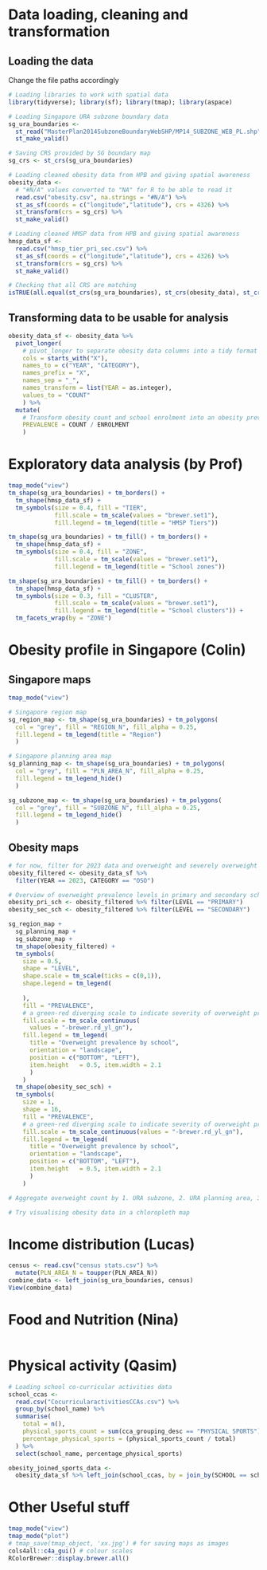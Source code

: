 # Data loading, cleaning and transformation

## Loading the data

Change the file paths accordingly

```r
# Loading libraries to work with spatial data
library(tidyverse); library(sf); library(tmap); library(aspace)

# Loading Singapore URA subzone boundary data
sg_ura_boundaries <- 
  st_read("MasterPlan2014SubzoneBoundaryWebSHP/MP14_SUBZONE_WEB_PL.shp") %>% 
  st_make_valid()

# Saving CRS provided by SG boundary map
sg_crs <- st_crs(sg_ura_boundaries)

# Loading cleaned obesity data from HPB and giving spatial awareness
obesity_data <- 
  # "#N/A" values converted to "NA" for R to be able to read it
  read.csv("obesity.csv", na.strings = "#N/A") %>% 
  st_as_sf(coords = c("longitude","latitude"), crs = 4326) %>% 
  st_transform(crs = sg_crs) %>% 
  st_make_valid()

# Loading cleaned HMSP data from HPB and giving spatial awareness
hmsp_data_sf <- 
  read.csv("hmsp_tier_pri_sec.csv") %>% 
  st_as_sf(coords = c("longitude","latitude"), crs = 4326) %>% 
  st_transform(crs = sg_crs) %>% 
  st_make_valid()

# Checking that all CRS are matching
isTRUE(all.equal(st_crs(sg_ura_boundaries), st_crs(obesity_data), st_crs(hmsp_data_sf)))
```

## Transforming data to be usable for analysis

```r
obesity_data_sf <- obesity_data %>% 
  pivot_longer(
    # pivot_longer to separate obesity data columns into a tidy format
    cols = starts_with("X"),
    names_to = c("YEAR", "CATEGORY"),
    names_prefix = "X",
    names_sep = "_",
    names_transform = list(YEAR = as.integer),
    values_to = "COUNT"
    ) %>% 
  mutate(
    # Transform obesity count and school enrolment into an obesity prevalence figure
    PREVALENCE = COUNT / ENROLMENT
    )
```

# Exploratory data analysis (by Prof)

```r
tmap_mode("view")
tm_shape(sg_ura_boundaries) + tm_borders() +
  tm_shape(hmsp_data_sf) +
  tm_symbols(size = 0.4, fill = "TIER", 
             fill.scale = tm_scale(values = "brewer.set1"), 
             fill.legend = tm_legend(title = "HMSP Tiers"))

tm_shape(sg_ura_boundaries) + tm_fill() + tm_borders() +
  tm_shape(hmsp_data_sf) +
  tm_symbols(size = 0.4, fill = "ZONE", 
             fill.scale = tm_scale(values = "brewer.set1"), 
             fill.legend = tm_legend(title = "School zones"))

tm_shape(sg_ura_boundaries) + tm_fill() + tm_borders() +
  tm_shape(hmsp_data_sf) +
  tm_symbols(size = 0.3, fill = "CLUSTER", 
             fill.scale = tm_scale(values = "brewer.set1"), 
             fill.legend = tm_legend(title = "School clusters")) +
  tm_facets_wrap(by = "ZONE")
```

# Obesity profile in Singapore (Colin)

## Singapore maps

```r
tmap_mode("view")

# Singapore region map
sg_region_map <- tm_shape(sg_ura_boundaries) + tm_polygons(
  col = "grey", fill = "REGION_N", fill_alpha = 0.25, 
  fill.legend = tm_legend(title = "Region")
  )

# Singapore planning area map
sg_planning_map <- tm_shape(sg_ura_boundaries) + tm_polygons(
  col = "grey", fill = "PLN_AREA_N", fill_alpha = 0.25, 
  fill.legend = tm_legend_hide()
  )

sg_subzone_map <- tm_shape(sg_ura_boundaries) + tm_polygons(
  col = "grey", fill = "SUBZONE_N", fill_alpha = 0.25, 
  fill.legend = tm_legend_hide()
  )
```

## Obesity maps

```r
# for now, filter for 2023 data and overweight and severely overweight
obesity_filtered <- obesity_data_sf %>% 
  filter(YEAR == 2023, CATEGORY == "OSO")

# Overview of overweight prevalence levels in primary and secondary schools
obesity_pri_sch <- obesity_filtered %>% filter(LEVEL == "PRIMARY")
obesity_sec_sch <- obesity_filtered %>% filter(LEVEL == "SECONDARY")

sg_region_map +
  sg_planning_map +
  sg_subzone_map +
  tm_shape(obesity_filtered) +
  tm_symbols(
    size = 0.5,
    shape = "LEVEL",
    shape.scale = tm_scale(ticks = c(0,1)),
    shape.legend = tm_legend(
      
    ), 
    fill = "PREVALENCE", 
    # a green-red diverging scale to indicate severity of overweight prevalence
    fill.scale = tm_scale_continuous(
      values = "-brewer.rd_yl_gn"), 
    fill.legend = tm_legend(
      title = "Overweight prevalence by school",
      orientation = "landscape", 
      position = c("BOTTOM", "LEFT"),
      item.height	= 0.5, item.width = 2.1
      )
    ) 
  tm_shape(obesity_sec_sch) +
  tm_symbols(
    size = 1,
    shape = 16,
    fill = "PREVALENCE", 
    # a green-red diverging scale to indicate severity of overweight prevalence
    fill.scale = tm_scale_continuous(values = "-brewer.rd_yl_gn"), 
    fill.legend = tm_legend(
      title = "Overweight prevalence by school",
      orientation = "landscape", 
      position = c("BOTTOM", "LEFT"),
      item.height	= 0.5, item.width = 2.1
      )
    )

# Aggregate overweight count by 1. URA subzone, 2. URA planning area, 3. URA region, 4. MOE school zone, 5. MOE school cluster. Display the overweight prevalence level

# Try visualising obesity data in a chloropleth map
```

# Income distribution (Lucas)

```r
census <- read.csv("census stats.csv") %>% 
  mutate(PLN_AREA_N = toupper(PLN_AREA_N))
combine_data <- left_join(sg_ura_boundaries, census)
View(combine_data)
```

# Food and Nutrition (Nina)

```r

```

# Physical activity (Qasim)

```r
# Loading school co-curricular activities data
school_ccas <- 
  read.csv("CocurricularactivitiesCCAs.csv") %>% 
  group_by(school_name) %>% 
  summarise(
    total = n(),
    physical_sports_count = sum(cca_grouping_desc == "PHYSICAL SPORTS"),
    percentage_physical_sports = (physical_sports_count / total)
  ) %>% 
  select(school_name, percentage_physical_sports)

obesity_joined_sports_data <- 
  obesity_data_sf %>% left_join(school_ccas, by = join_by(SCHOOL == school_name))
```

# Other Useful stuff

```r
tmap_mode("view")
tmap_mode("plot")
# tmap_save(tmap_object, 'xx.jpg') # for saving maps as images
cols4all::c4a_gui() # colour scales
RColorBrewer::display.brewer.all()
```
